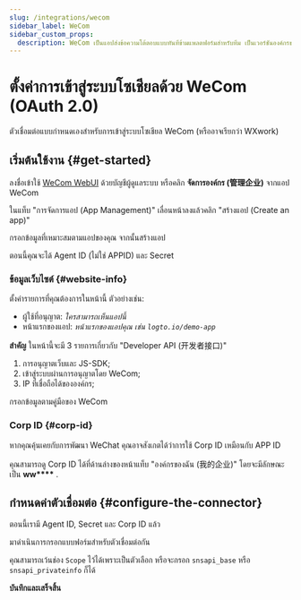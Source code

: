 ```yaml
---
slug: /integrations/wecom
sidebar_label: WeCom
sidebar_custom_props:
  description: WeCom เป็นแอปส่งข้อความโต้ตอบแบบทันทีข้ามแพลตฟอร์มสำหรับทีม เป็นเวอร์ชันองค์กรของ WeChat
---
```



# ตั้งค่าการเข้าสู่ระบบโซเชียลด้วย WeCom (OAuth 2.0)

ตัวเชื่อมต่อแบบกำหนดเองสำหรับการเข้าสู่ระบบโซเชียล WeCom (หรืออาจเรียกว่า WXwork)

<GuideTip />

## เริ่มต้นใช้งาน \{#get-started}

ลงชื่อเข้าใช้ [WeCom WebUI](https://work.weixin.qq.com/) ด้วยบัญชีผู้ดูแลระบบ หรือคลิก **จัดการองค์กร (管理企业)** จากแอป WeCom

ในแท็บ "การจัดการแอป (App Management)" เลื่อนหน้าลงแล้วคลิก "สร้างแอป (Create an app)"

กรอกข้อมูลที่เหมาะสมตามแอปของคุณ จากนั้นสร้างแอป

ตอนนี้คุณจะได้ Agent ID (ไม่ใช่ APPID) และ Secret

### ข้อมูลเว็บไซต์ \{#website-info}

ตั้งค่ารายการที่คุณต้องการในหน้านี้ ตัวอย่างเช่น:

- ผู้ใช้ที่อนุญาต: _ใครสามารถเห็นแอปนี้_
- หน้าแรกของแอป: _หน้าแรกของแอปคุณ เช่น `logto.io/demo-app`_

**สำคัญ**
ในหน้านี้จะมี 3 รายการเกี่ยวกับ "Developer API (开发者接口)"

1. การอนุญาตเว็บและ JS-SDK;
2. เข้าสู่ระบบผ่านการอนุญาตโดย WeCom;
3. IP ที่เชื่อถือได้ขององค์กร;

กรอกข้อมูลตามคู่มือของ WeCom

### Corp ID \{#corp-id}

หากคุณคุ้นเคยกับการพัฒนา WeChat คุณอาจสังเกตได้ว่าการใช้ Corp ID เหมือนกับ APP ID

คุณสามารถดู Corp ID ได้ที่ด้านล่างของหน้าแท็บ "องค์กรของฉัน (我的企业)" โดยจะมีลักษณะเป็น **ww\*\*\*\*** .

## กำหนดค่าตัวเชื่อมต่อ \{#configure-the-connector}

ตอนนี้เรามี Agent ID, Secret และ Corp ID แล้ว

มาดำเนินการกรอกแบบฟอร์มสำหรับตัวเชื่อมต่อกัน

คุณสามารถเว้นช่อง `Scope` ไว้ได้เพราะเป็นตัวเลือก หรือจะกรอก `snsapi_base` หรือ `snsapi_privateinfo` ก็ได้

**บันทึกและเสร็จสิ้น**
